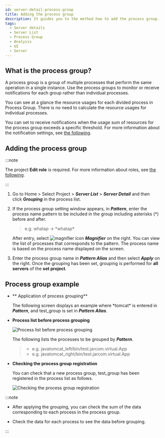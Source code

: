 ```yaml
---
id: server-detail-process-group
title: Adding the process group
description: It guides you to the method how to add the process group.
tags:
  - Server details
  - Server List
  - Process Group
  - Analysis
  - UI
  - Server
---
```


## What is the process group?

A process group is a group of multiple processes that perform the same operation in a single instance. Use the process groups to monitor or receive notifications for each group rather than individual processes.

You can see at a glance the resource usages for each divided process in Process Group. There is no need to calculate the resource usages for individual processes.

You can set to receive notifications when the usage sum of resources for the process group exceeds a specific threshold. For more information about the notification settings, see [the following](warning-notice#process-event).

## Adding the process group

:::note

The project **Edit role** is required. For more information about roles, see [the following](../project/project-structure).

:::

1.  Go to Home > Select Project > **_Server List_** > **_Server Detail_** and then click **_Grouping_** in the process list.

    <ImgLang img='server-detail-process.png' desc='Server Detail Process List'/>

2.  If the process group setting window appears, in **_Pattern_**, enter the process name pattern to be included in the group including asterisks (\*) before and after.

    > e.g. whatap → \*whatap\*

    <ImgLang img='server-detail-process-group.png' desc='Server Detail Process Grouping'/>

    After entry, select ![magnifier icon](/img/ic-search.svg) **_Magnifier_** on the right. You can view the list of processes that corresponds to the pattern. The process name is based on the process name displayed on the screen.

3.  Enter the process group name in **_Pattern Alias_** and then select **_Apply_** on the right. Once the grouping has been set, grouping is performed for **all servers** of the **set project**.

## Process group example

-   ** Application of process grouping**

    The following screen displays an example where \*tomcat\* is entered in **_Pattern_**, and test_group is set in **_Pattern Alias_**.

    <ImgLang img='server-detail-process-group-ex.png' desc='Server Detail Process Grouping example'/>

-   **Process list before process grouping**  

    ![Process list before process grouping](/img/server-process-list.png)

    The following lists the processes to be grouped by **_Pattern_**.

    > -   e.g. javatomcat_left/bin/test.jarcom.virtual.App 
    > -   e.g. javatomcat_right/bin/test.jarcom.virtual.App

-   **Checking the process group registration**

    You can check that a new process group, test_group has been registered in the process list as follows.

    ![Checking the process group registration](https://img.whatap.io/media/images/test_group.png)

:::note

-   After applying the grouping, you can check the sum of the data corresponding to each process in the process group. 

-   Check the data for each process to see the data before grouping.

:::
